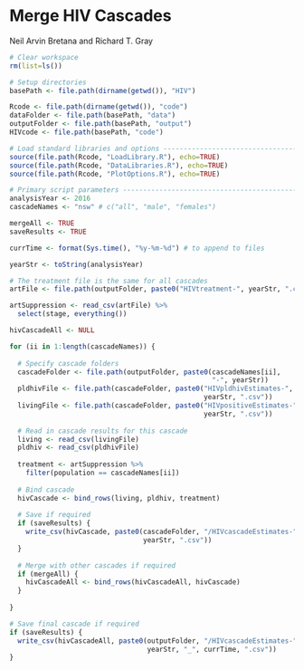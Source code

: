 Merge HIV Cascades
==================
  
Neil Arvin Bretana and Richard T. Gray

```r
# Clear workspace
rm(list=ls()) 

# Setup directories
basePath <- file.path(dirname(getwd()), "HIV")

Rcode <- file.path(dirname(getwd()), "code") 
dataFolder <- file.path(basePath, "data")
outputFolder <- file.path(basePath, "output")
HIVcode <- file.path(basePath, "code") 

# Load standard libraries and options -----------------------------------------
source(file.path(Rcode, "LoadLibrary.R"), echo=TRUE)
source(file.path(Rcode, "DataLibraries.R"), echo=TRUE)
source(file.path(Rcode, "PlotOptions.R"), echo=TRUE)

# Primary script parameters ---------------------------------------------------
analysisYear <- 2016
cascadeNames <- "nsw" # c("all", "male", "females")

mergeAll <- TRUE
saveResults <- TRUE

currTime <- format(Sys.time(), "%y-%m-%d") # to append to files

```

```r

yearStr <- toString(analysisYear)

# The treatment file is the same for all cascades
artFile <- file.path(outputFolder, paste0("HIVtreatment-", yearStr, ".csv"))

artSuppression <- read_csv(artFile) %>%
  select(stage, everything())

hivCascadeAll <- NULL

for (ii in 1:length(cascadeNames)) {
  
  # Specify cascade folders
  cascadeFolder <- file.path(outputFolder, paste0(cascadeNames[ii], 
                                                  "-", yearStr))
  pldhivFile <- file.path(cascadeFolder, paste0("HIVpldhivEstimates-",
                                                yearStr, ".csv"))
  livingFile <- file.path(cascadeFolder, paste0("HIVpositiveEstimates-",
                                                yearStr, ".csv"))
  
  # Read in cascade results for this cascade
  living <- read_csv(livingFile)
  pldhiv <- read_csv(pldhivFile)
  
  treatment <- artSuppression %>%
    filter(population == cascadeNames[ii]) 
  
  # Bind cascade
  hivCascade <- bind_rows(living, pldhiv, treatment)
  
  # Save if required
  if (saveResults) {
    write_csv(hivCascade, paste0(cascadeFolder, "/HIVcascadeEstimates-",
                                 yearStr, ".csv"))
  }
  
  # Merge with other cascades if required
  if (mergeAll) {
    hivCascadeAll <- bind_rows(hivCascadeAll, hivCascade)
  }
  
}

# Save final cascade if required
if (saveResults) {
  write_csv(hivCascadeAll, paste0(outputFolder, "/HIVcascadeEstimates-",
                                  yearStr, "_", currTime, ".csv"))
}

```


